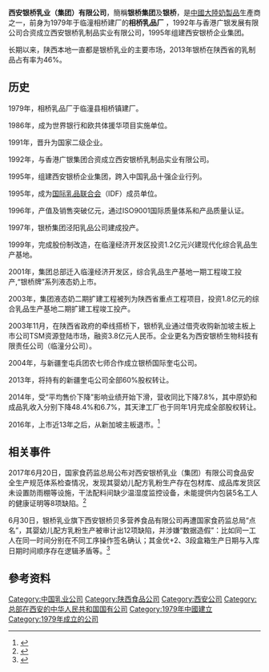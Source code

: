 {{Prose|time=2021-01-01T02:09:49+00:00}}
{{Infobox_Company
|company_name = 西安银桥乳业（集团）有限公司
| name_en =Yinqiao dairy (group) company, xi 'an branch
|company_logo = 
|image = 
|image_size = 
|company_type = [[有限公司|有限公司]]
|company_slogan = 
|foundation = 1979年
|location = {{CHN}}[[陕西|陕西]][[西安|西安]]
|industry = [[乳业|乳业]]
|sales =
|profit =
|asset =
|market_value =
|num_employees =
|revenue =
|products = 乳制品
|homepage = {{URL|http://yinqiaogroup.com/}}<br/>{{URL|http://m.yinqiaogroup.com/}}
}}

'''西安银桥乳业（集团）有限公司'''，簡稱'''银桥集团'''及'''银桥'''，是[[中國大陸|中國大陸]][[奶製品|奶製品]]生產商之一，前身为1979年于临潼相桥建厂的'''相桥乳品厂''' ，1992年与香港广银发展有限公司合资成立西安银桥乳制品实业有限公司，1995年组建西安银桥企业集团。

长期以来，陕西本地一直都是银桥乳业的主要市场，2013年银桥在陕西省的乳制品占有率为46%。
==历史==
1979年，相桥乳品厂于临潼县相桥镇建厂。

1986年，成为世界银行和欧共体援华项目实施单位。

1991年，晋升为国家二级企业。

1992年，与香港广银集团合资成立西安银桥乳制品实业有限公司。

1995年，组建西安银桥企业集团，跨入中国乳品十强企业行列。

1995年，成为[[国际乳品联合会|国际乳品联合会]]（IDF）成员单位。

1996年，产值及销售突破亿元，通过ISO9001国际质量体系和产品质量认证。

1997年，银桥集团泾阳乳品公司建成投产。

1999年，完成股份制改造，在临潼经济开发区投资1.2亿元兴建现代化综合乳品生产基地。

2001年，集团总部迁入临潼经济开发区，综合乳品生产基地一期工程竣工投产,“银桥牌”系列液态奶上市。

2003年，集团液态奶二期扩建工程被列为陕西省重点工程项目，投资1.8亿元的综合乳品生产基地二期扩建工程竣工投产。

2003年11月，在陕西省政府的牵线搭桥下，银桥乳业通过借壳收购新加坡主板上市公司TSM资源登陆市场，融资3.8亿元人民币。企业更名为西安银桥生物科技有限责任公司（临潼分公司）。

2004年，与新疆奎屯兵团农七师合作成立银桥国际奎屯公司。

2013年，将持有的新疆奎屯公司全部60%股权转让。

2014年，受“平均售价下降”影响业绩开始下滑，营收同比下降7.8%，其中原奶和成品乳收入分别下降48.4%和6.7%，其天津工厂也于同年1月完成全部股权转让。

2016年，上市近13年之后，从新加坡主板退市。<ref>{{Cite news|url=http://www.cnchemicals.com/Product/ContentByte/t/223727-xi_an_yinqiao_dairy_group_to_withdraw_from_singapore_exchange.html|title= Xi'an Yinqiao Dairy Group to withdraw from Singapore Exchange |date=2016-01-22}}</ref>

==相关事件==
2017年6月20日，国家食药监总局公布对西安银桥乳业（集团）有限公司食品安全生产规范体系检查情况，发现其婴幼儿配方乳粉生产存在包材库、成品库发货区未设置防雨棚等设施，干法配料间缺少温湿度监控设备，未能提供内包装5名工人的健康证明等8项缺陷。<ref>{{Cite news|url=http://www.xinhuanet.com/food/2017-06/21/c_1121182691.htm#news-com-location|title=食药监总局：银桥乳业食安管理存缺陷 部分员工无健康证明|date=2017-06-21|accessdate=2020-12-21|archive-date=2019-06-10|archive-url=https://web.archive.org/web/20190610195604/http://www.xinhuanet.com//food/2017-06/21/c_1121182691.htm#news-com-location|dead-url=no}}</ref>

6月30日，银桥乳业旗下西安银桥贝多营养食品有限公司再遭国家食药监总局“点名”，其婴幼儿配方乳粉生产被审计出12项缺陷，并涉嫌“数据造假”：比如同一工人在同一时间分别在不同工序操作签名确认；其金优+2、3段盒箱生产日期与入库日期时间顺序存在逻辑矛盾等。<ref>{{Cite news|url=https://www.rupin.org/htm/jianguan/2017/0703/1667.html|title= 生产设备不合格 银桥乳业再上黑榜 |date=2017-07-03}}</ref>
==參考资料==

[[Category:中国乳业公司|Category:中国乳业公司]]
[[Category:陕西食品公司|Category:陕西食品公司]]
[[Category:西安公司|Category:西安公司]]
[[Category:总部在西安的中华人民共和国国有公司|Category:总部在西安的中华人民共和国国有公司]]
[[Category:1979年中國建立|Category:1979年中國建立]]
[[Category:1979年成立的公司|Category:1979年成立的公司]]
